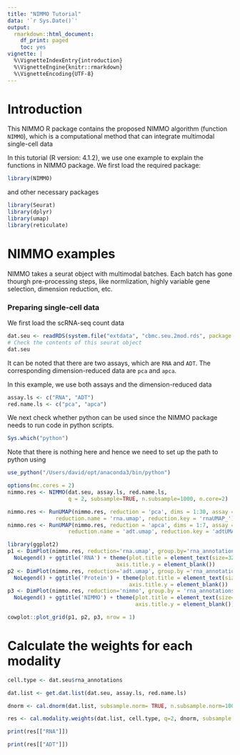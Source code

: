 ```yaml
---
title: "NIMMO Tutorial"
data: '`r Sys.Date()`'
output: 
  rmarkdown::html_document:
    df_print: paged
    toc: yes
vignette: |
  %\VignetteIndexEntry{introduction}
  %\VignetteEngine{knitr::rmarkdown}
  %\VignetteEncoding{UTF-8}
---
```

# Introduction

This NIMMO R package contains the proposed NIMMO algorithm (function `NIMMO`), which is a computational method that can integrate multimodal single-cell data

In this tutorial (R version: 4.1.2), we use one example to explain the functions in NIMMO package. We first load the required package:

```r
library(NIMMO)
```
and other necessary packages
```r
library(Seurat)
library(dplyr)
library(umap)
library(reticulate)
```

# NIMMO examples

NIMMO takes a seurat object with multimodal batches. Each batch has gone thourgh pre-processing steps, like normlization, highly variable gene selection, dimension reduction, etc.

### Preparing single-cell data

We first load the scRNA-seq count data

```r
dat.seu <- readRDS(system.file("extdata", "cbmc.seu.2mod.rds", package = "NIMMO"))
# Check the contents of this seurat object
dat.seu
```
It can be noted that there are two assays, which are `RNA` and `ADT`. The corresponding dimension-reduced data are `pca` and `apca`. 

In this example, we use both assays and the dimension-reduced data

```r
assay.ls <- c("RNA", "ADT")
red.name.ls <- c("pca", "apca")
```

We next check whether python can be used since the NIMMO package needs to run code in python scripts.
```r
Sys.which("python")
```
Note that there is nothing here and hence we need to set up the path to python using

```r
use_python("/Users/david/opt/anaconda3/bin/python")
```

```r
options(mc.cores = 2)
nimmo.res <- NIMMO(dat.seu, assay.ls, red.name.ls,
                   q = 2, subsample=TRUE, n.subsample=1000, n.core=2)
```

```r
nimmo.res <- RunUMAP(nimmo.res, reduction = 'pca', dims = 1:30, assay = 'RNA', 
               reduction.name = 'rna.umap', reduction.key = 'rnaUMAP_')
nimmo.res <- RunUMAP(nimmo.res, reduction = 'apca', dims = 1:7, assay = 'ADT', 
                   reduction.name = 'adt.umap', reduction.key = 'adtUMAP_')
```

```r
library(ggplot2)
p1 <- DimPlot(nimmo.res, reduction='rna.umap', group.by='rna_annotations', label=T, repel=T, label.size=5.5) + 
  NoLegend() + ggtitle('RNA') + theme(plot.title = element_text(size=32), axis.title.x = element_blank(),
                                  axis.title.y = element_blank())
p2 <- DimPlot(nimmo.res, reduction='adt.umap', group.by ='rna_annotations', label=T, repel=T, label.size=5.5) + 
  NoLegend() + ggtitle('Protein') + theme(plot.title = element_text(size=32), axis.title.x = element_blank(),
                                      axis.title.y = element_blank())
p3 <- DimPlot(nimmo.res, reduction='nimmo', group.by = 'rna_annotations', label=T, repel=T, label.size = 5.5) +
  NoLegend() + ggtitle('NIMMO') + theme(plot.title = element_text(size=32), axis.title.x = element_blank(),
                                        axis.title.y = element_blank())
```

```r
cowplot::plot_grid(p1, p2, p3, nrow = 1)
```

# Calculate the weights for each modality

```r
cell.type <- dat.seu$rna_annotations
```

```r
dat.list <- get.dat.list(dat.seu, assay.ls, red.name.ls)
```

```r
dnorm <- cal.dnorm(dat.list, subsample.norm= TRUE, n.subsample.norm=1000, seed = NULL)
```

```r
res <- cal.modality.weights(dat.list, cell.type, q=2, dnorm, subsample.wt=TRUE, n.subsample.wt=200, seed = NULL)
```

```r
print(res[["RNA"]])
```

```r
print(res[["ADT"]])
```
